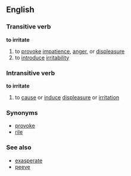 ==English==
===Transitive verb===
'''to irritate'''

#to [[provoke]] [[impatience]], [[anger]], or [[displeasure]]
#to [[introduce]] [[irritability]]

===Intransitive verb===
'''to irritate'''

#to [[cause]] or [[induce]] [[displeasure]] or [[irritation]]

===Synonyms===
*[[provoke]]
*[[rile]]

===See also===
*[[exasperate]]
*[[peeve]]